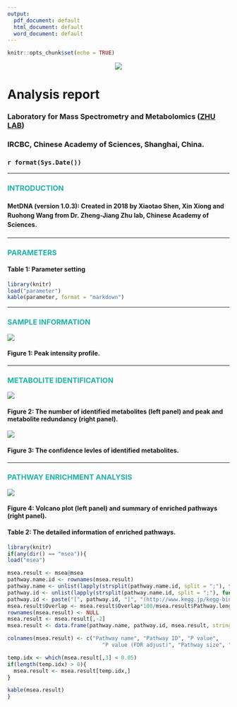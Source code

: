 ```yaml
---
output:
  pdf_document: default
  html_document: default
  word_document: default
---
```


```r
knitr::opts_chunk$set(echo = TRUE)
```

<center>![](MetDNA.logo.png)</center>

<h1>**Analysis report**</h1>
<h3>Laboratory for Mass Spectrometry and Metabolomics ([ZHU LAB](http://www.zhulab.cn/))</h3>
<h3>IRCBC, Chinese Academy of Sciences, Shanghai, China.</h3>
<h3>`r format(Sys.Date())`</h3>

---

### **<font color = "lightseagreen">INTRODUCTION</font>**

<h4> <p style="line-height:1.5em;">**MetDNA (version 1.0.3)**: Created in 2018 by Xiaotao Shen, Xin Xiong and Ruohong Wang from Dr. Zheng-Jiang Zhu lab, Chinese Academy of Sciences.</p> </h4>

---

### **<font color = "lightseagreen">PARAMETERS</font>**

#### **Table 1: Parameter setting**

```r
library(knitr)
load("parameter")
kable(parameter, format = "markdown")
```

---

### **<font color = "lightseagreen">SAMPLE INFORMATION</font>**


![](peak.distribution.plot.png)

#### **Figure 1: Peak intensity profile.**

---

### **<font color = "lightseagreen">METABOLITE IDENTIFICATION</font>**


![](annotation.information.and.redundancy.removal.in.metABM.png)

#### **Figure 2: The number of identified metabolites (left panel) and peak and metabolite redundancy (right panel).**


![](annotation.grade.png)

#### **Figure 3: The confidence levles of identified metabolites.**


---

### **<font color = "lightseagreen">PATHWAY ENRICHMENT ANALYSIS</font>** 


![](volcanoplot.and.pathway.overview.png)

#### **Figure 4: Volcano plot (left panel) and summary of enriched pathways (right panel).**

#### **Table 2: The detailed information of enriched pathways.** 

```r
library(knitr)
if(any(dir() == "msea")){
load("msea")  

msea.result <- msea@msea
pathway.name.id <- rownames(msea.result)
pathway.name <- unlist(lapply(strsplit(pathway.name.id, split = ";"), function(x) x[1]))
pathway.id <- unlist(lapply(strsplit(pathway.name.id, split = ";"), function(x) x[2]))
pathway.id <- paste("[", pathway.id, "]", "(http://www.kegg.jp/kegg-bin/show_pathway?", pathway.id, ")", sep = "")
msea.result$Overlap <- msea.result$Overlap*100/msea.result$Pathway.length
rownames(msea.result) <- NULL
msea.result <- msea.result[,-2]
msea.result <- data.frame(pathway.name, pathway.id, msea.result, stringsAsFactors = FALSE)

colnames(msea.result) <- c("Pathway name", "Pathway ID", "P value",
                              "P value (FDR adjust)", "Pathway size", "Overlap (%)")

temp.idx <- which(msea.result[,3] < 0.05)
if(length(temp.idx) > 0){
  msea.result <- msea.result[temp.idx,]
}

kable(msea.result)
}
```


